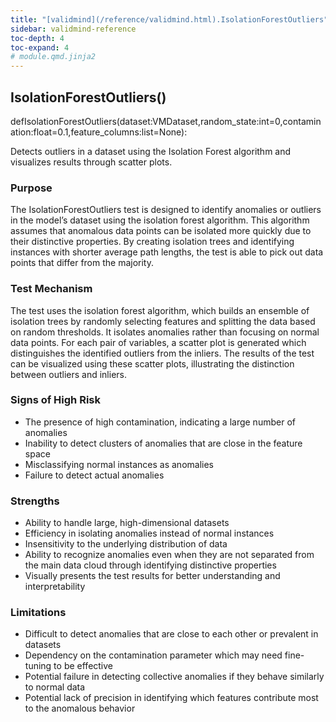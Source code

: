 ```yaml
---
title: "[validmind](/reference/validmind.html).IsolationForestOutliers"
sidebar: validmind-reference
toc-depth: 4
toc-expand: 4
# module.qmd.jinja2
---
```


<!-- function.qmd.jinja2 -->

## IsolationForestOutliers[()]{.muted}

<!-- signatures.jinja2 -->

::: {.signature}

<span class="kw">def</span><span class="name">IsolationForestOutliers</span>(<span class="params"><span class="n">dataset</span><span class="p">:</span><!-- types.jinja2 - format_type --><span class="n">VMDataset</span><span class="muted">,</span></span><span class="params"><span class="n">random_state</span><span class="p">:</span><!-- types.jinja2 - format_type --><span class="n">int</span><span class="o">=</span><span class="kc">0</span><span class="muted">,</span></span><span class="params"><span class="n">contamination</span><span class="p">:</span><!-- types.jinja2 - format_type --><span class="n">float</span><span class="o">=</span><span class="kc">0.1</span><span class="muted">,</span></span><span class="params"><span class="n">feature_columns</span><span class="p">:</span><!-- types.jinja2 - format_type --><span class="n">list</span><span class="o">=</span><span class="kc">None</span></span>):

:::

<!-- docstring.jinja2 -->

Detects outliers in a dataset using the Isolation Forest algorithm and visualizes results through scatter plots.

### Purpose

The IsolationForestOutliers test is designed to identify anomalies or outliers in the model's dataset using the isolation forest algorithm. This algorithm assumes that anomalous data points can be isolated more quickly due to their distinctive properties. By creating isolation trees and identifying instances with shorter average path lengths, the test is able to pick out data points that differ from the majority.

### Test Mechanism

The test uses the isolation forest algorithm, which builds an ensemble of isolation trees by randomly selecting features and splitting the data based on random thresholds. It isolates anomalies rather than focusing on normal data points. For each pair of variables, a scatter plot is generated which distinguishes the identified outliers from the inliers. The results of the test can be visualized using these scatter plots, illustrating the distinction between outliers and inliers.

### Signs of High Risk

- The presence of high contamination, indicating a large number of anomalies
- Inability to detect clusters of anomalies that are close in the feature space
- Misclassifying normal instances as anomalies
- Failure to detect actual anomalies

### Strengths

- Ability to handle large, high-dimensional datasets
- Efficiency in isolating anomalies instead of normal instances
- Insensitivity to the underlying distribution of data
- Ability to recognize anomalies even when they are not separated from the main data cloud through identifying distinctive properties
- Visually presents the test results for better understanding and interpretability

### Limitations

- Difficult to detect anomalies that are close to each other or prevalent in datasets
- Dependency on the contamination parameter which may need fine-tuning to be effective
- Potential failure in detecting collective anomalies if they behave similarly to normal data
- Potential lack of precision in identifying which features contribute most to the anomalous behavior
